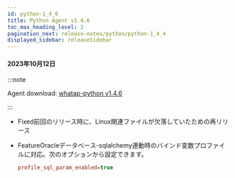```yaml
---
id: python-1_4_6
title: Python Agent v1.4.6
toc_max_heading_level: 2
pagination_next: release-notes/python/python-1_4_4
displayed_sidebar: releaseSidebar
---
```


#### 2023年10月12日

:::note

Agent download: [whatap-python v1.4.6](https://pypi.org/project/whatap-python/1.4.6/)

:::

- <Status>Fixed</Status>前回のリリース時に、Linux関連ファイルが欠落していたための再リリース

- <Status>Feature</Status>Oracleデータベース-sqlalchemy連動時のバインド変数プロファイルに対応。次のオプションから設定できます。

  ```ini title='whatap.conf'
  profile_sql_param_enabled=true
  ```
